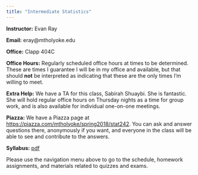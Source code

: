 ```yaml
---
title: "Intermediate Statistics"
---
```


**Instructor:** Evan Ray

**Email:** eray@mtholyoke.edu

**Office:** Clapp 404C

**Office Hours:** Regularly scheduled office hours at times to be determined.  These are times I guarantee I will be in my office and available, but that should **not** be interpreted as indicating that these are the only times I'm willing to meet.

**Extra Help:** We have a TA for this class, Sabirah Shuaybi.  She is fantastic.  She will hold regular office hours on Thursday nights as a time for group work, and is also available for individual one-on-one meetings. 

**Piazza:** We have a Piazza page at [https://piazza.com/mtholyoke/spring2018/stat242](https://piazza.com/mtholyoke/spring2018/stat242).  You can ask and answer questions there, anonymously if you want, and everyone in the class will be able to see and contribute to the answers.

**Syllabus:** [pdf](syllabus/syllabus_stat_242.pdf)

Please use the navigation menu above to go to the schedule, homework assignments, and materials related to quizzes and exams.
